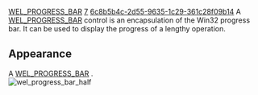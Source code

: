 [[Property:title|WEL_PROGRESS_BAR]]
[[Property:weight|7]]
[[Property:uuid|6c8b5b4c-2d55-9635-1c29-361c28f09b14]]
A [[ref:libraries/wel/reference/wel_progress_bar_chart|WEL_PROGRESS_BAR]]  control is an encapsulation of the Win32 progress bar. It can be used to display the progress of a lengthy operation. 

{{note| '''Note:''' By specifying the style Pbs_vertical, the progress bar will be displayed vertically. }}

==Appearance==
A [[ref:libraries/wel/reference/wel_progress_bar_chart|WEL_PROGRESS_BAR]] . <br/>
 [[Image:wel-progress-bar-half|wel_progress_bar_half]]  



